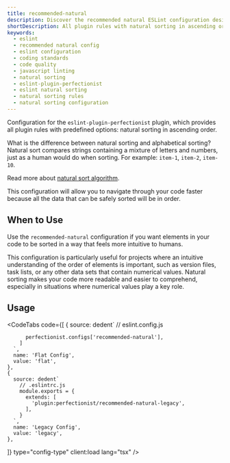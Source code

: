 ```yaml
---
title: recommended-natural
description: Discover the recommended natural ESLint configuration designed to enhance code readability and maintain a natural order in your codebase. Keep your code organized with this setup
shortDescription: All plugin rules with natural sorting in ascending order
keywords:
  - eslint
  - recommended natural config
  - eslint configuration
  - coding standards
  - code quality
  - javascript linting
  - natural sorting
  - eslint-plugin-perfectionist
  - eslint natural sorting
  - natural sorting rules
  - natural sorting configuration
---
```



Configuration for the `eslint-plugin-perfectionist` plugin, which provides all plugin rules with predefined options: natural sorting in ascending order.

What is the difference between natural sorting and alphabetical sorting? Natural sort compares strings containing a mixture of letters and numbers, just as a human would do when sorting. For example: `item-1`, `item-2`, `item-10`.

Read more about [natural sort algorithm](https://en.wikipedia.org/wiki/Natural_sort_order).

This configuration will allow you to navigate through your code faster because all the data that can be safely sorted will be in order.

## When to Use

Use the `recommended-natural` configuration if you want elements in your code to be sorted in a way that feels more intuitive to humans.

This configuration is particularly useful for projects where an intuitive understanding of the order of elements is important, such as version files, task lists, or any other data sets that contain numerical values. Natural sorting makes your code more readable and easier to comprehend, especially in situations where numerical values play a key role.

## Usage

<CodeTabs
  code={[
    {
      source: dedent`
        // eslint.config.js

          perfectionist.configs['recommended-natural'],
        ]
      `,
      name: 'Flat Config',
      value: 'flat',
    },
    {
      source: dedent`
        // .eslintrc.js
        module.exports = {
          extends: [
            'plugin:perfectionist/recommended-natural-legacy',
          ],
        }
      `,
      name: 'Legacy Config',
      value: 'legacy',
    },

]}
type="config-type"
client:load
lang="tsx"
/>


